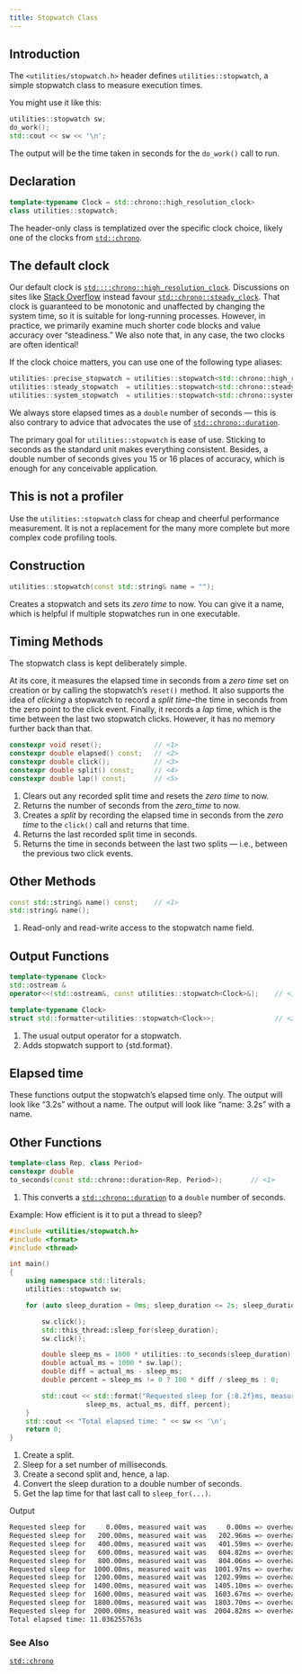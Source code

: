```yaml
---
title: Stopwatch Class
---
```


## Introduction

The `<utilities/stopwatch.h>` header defines `utilities::stopwatch`, a simple stopwatch class to measure execution times.

You might use it like this:
```cpp
utilities::stopwatch sw;
do_work();
std::cout << sw << '\n';
```
The output will be the time taken in seconds for the `do_work()` call to run.

## Declaration

```cpp
template<typename Clock = std::chrono::high_resolution_clock>
class utilities::stopwatch;
```
The header-only class is templatized over the specific clock choice, likely one of the clocks from [`std::chrono`].

::: {.callout-tip}
# The default clock
Our default clock is [`std::::chrono::high_resolution_clock`].
Discussions on sites like [Stack Overflow] instead favour [`std::chrono::steady_clock`].
That clock is guaranteed to be monotonic and unaffected by changing the system time, so it is suitable for long-running processes.
However, in practice, we primarily examine much shorter code blocks and value accuracy over "steadiness."
We also note that, in any case, the two clocks are often identical!
:::

If the clock choice matters, you can use one of the following type aliases:
```cpp
utilities::precise_stopwatch = utilities::stopwatch<std::chrono::high_resolution_clock>;
utilities::steady_stopwatch  = utilities::stopwatch<std::chrono::steady_clock>;
utilities::system_stopwatch  = utilities::stopwatch<std::chrono::system_clock>;
```

We always store elapsed times as a `double` number of seconds --- this is also contrary to advice that advocates the use of [`std::chrono::duration`].

The primary goal for `utilities::stopwatch` is ease of use.
Sticking to seconds as the standard unit makes everything consistent.
Besides, a double number of seconds gives you 15 or 16 places of accuracy, which is enough for any conceivable application.

::: {.callout-tip}
# This is not a profiler
Use the `utilities::stopwatch` class for cheap and cheerful performance measurement.
It is not a replacement for the many more complete but more complex code profiling tools.
:::

## Construction

```cpp
utilities::stopwatch(const std::string& name = "");
```
Creates a stopwatch and sets its _zero time_ to now.
You can give it a name, which is helpful if multiple stopwatches run in one executable.

## Timing Methods

The stopwatch class is kept deliberately simple.

At its core, it measures the elapsed time in seconds from a _zero time_ set on creation or by calling the stopwatch's `reset()` method.
It also supports the idea of _clicking_ a stopwatch to record a _split time_--the time in seconds from the zero point to the click event.
Finally, it records a _lap_ time, which is the time between the last two stopwatch clicks.
However, it has no memory further back than that.

```cpp
constexpr void reset();             // <1>
constexpr double elapsed() const;   // <2>
constexpr double click();           // <3>
constexpr double split() const;     // <4>
constexpr double lap() const;       // <5>
```
1. Clears out any recorded split time and resets the _zero time_ to now.
2. Returns the number of seconds from the _zero_time_ to now.
3. Creates a _split_ by recording the elapsed time in seconds from the _zero time_ to the `click()` call and returns that time.
4. Returns the last recorded split time in seconds.
5. Returns the time in seconds between the last two splits --- i.e., between the previous two click events.

## Other Methods

```cpp
const std::string& name() const;    // <1>
std::string& name();
```
1. Read-only and read-write access to the stopwatch name field.

## Output Functions

```cpp
template<typename Clock>
std::ostream &
operator<<(std::ostream&, const utilities::stopwatch<Clock>&);    // <1>

template<typename Clock>
struct std::formatter<utilities::stopwatch<Clock>>;               // <2>
```
1. The usual output operator for a stopwatch.
2. Adds stopwatch support to {std.format}.

::: {.callout-note}
# Elapsed time
These functions output the stopwatch's elapsed time only.
The output will look like "3.2s" without a name.
The output will look like "name: 3.2s" with a name.
:::

## Other Functions

```cpp
template<class Rep, class Period>
constexpr double
to_seconds(const std::chrono::duration<Rep, Period>);       // <1>
```
1. This converts a [`std::chrono::duration`] to a `double` number of seconds.


[Example: How efficient is it to put a thread to sleep?]{.bt}
```cpp
#include <utilities/stopwatch.h>
#include <format>
#include <thread>

int main()
{
    using namespace std::literals;
    utilities::stopwatch sw;

    for (auto sleep_duration = 0ms; sleep_duration <= 2s; sleep_duration += 200ms) {

        sw.click();                                                     // <1>
        std::this_thread::sleep_for(sleep_duration);                    // <2>
        sw.click();                                                     // <3>

        double sleep_ms = 1000 * utilities::to_seconds(sleep_duration); // <4>
        double actual_ms = 1000 * sw.lap();                             // <5>
        double diff = actual_ms - sleep_ms;
        double percent = sleep_ms != 0 ? 100 * diff / sleep_ms : 0;

        std::cout << std::format("Requested sleep for {:8.2f}ms, measured wait was {:8.2f}ms => overhead {:.2f}ms ({:.2f}%)\n",
                   sleep_ms, actual_ms, diff, percent);
    }
    std::cout << "Total elapsed time: " << sw << '\n';
    return 0;
}
```
1. Create a split.
2. Sleep for a set number of milliseconds.
3. Create a second split and, hence, a lap.
4. Convert the sleep duration to a double number of seconds.
5. Get the lap time for that last call to `sleep_for(...)`.

[Output]{.bt}
```sh
Requested sleep for     0.00ms, measured wait was     0.00ms => overhead 0.00ms (0.00%)
Requested sleep for   200.00ms, measured wait was   202.96ms => overhead 2.96ms (1.48%)
Requested sleep for   400.00ms, measured wait was   401.59ms => overhead 1.59ms (0.40%)
Requested sleep for   600.00ms, measured wait was   604.82ms => overhead 4.82ms (0.80%)
Requested sleep for   800.00ms, measured wait was   804.06ms => overhead 4.06ms (0.51%)
Requested sleep for  1000.00ms, measured wait was  1001.97ms => overhead 1.97ms (0.20%)
Requested sleep for  1200.00ms, measured wait was  1202.99ms => overhead 2.99ms (0.25%)
Requested sleep for  1400.00ms, measured wait was  1405.10ms => overhead 5.10ms (0.36%)
Requested sleep for  1600.00ms, measured wait was  1603.67ms => overhead 3.67ms (0.23%)
Requested sleep for  1800.00ms, measured wait was  1803.70ms => overhead 3.70ms (0.21%)
Requested sleep for  2000.00ms, measured wait was  2004.82ms => overhead 4.82ms (0.24%)
Total elapsed time: 11.036255763s
```

### See Also
[`std::chrono`]

<!-- Some reference link definitions -->
[`std::chrono`]:                            https://en.cppreference.com/w/cpp/header/chrono
[`std::::chrono::high_resolution_clock`]:   https://en.cppreference.com/w/cpp/chrono/high_resolution_clock
[`std::chrono::steady_clock`]:              https://en.cppreference.com/w/cpp/chrono/steady_clock
[`std::chrono::duration`]:                  https://en.cppreference.com/w/cpp/chrono/duration
[Stack Overflow]:                           https://stackoverflow.com